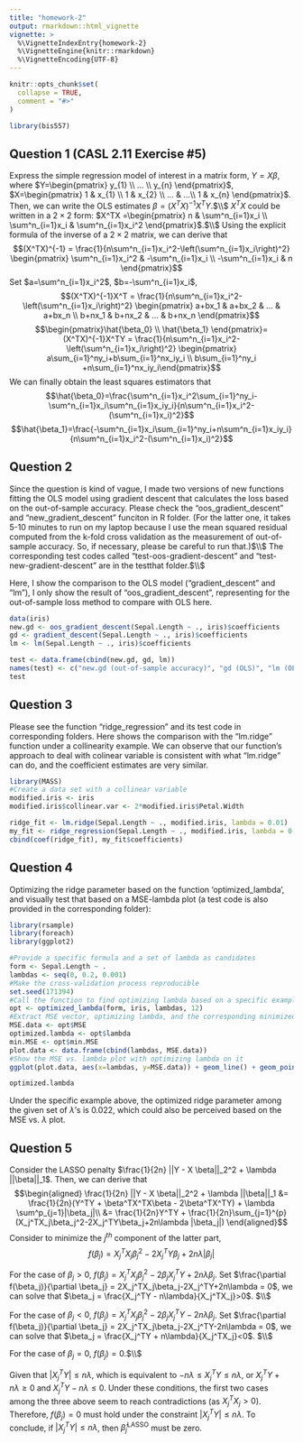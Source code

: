 ```yaml
---
title: "homework-2"
output: rmarkdown::html_vignette
vignette: >
  %\VignetteIndexEntry{homework-2}
  %\VignetteEngine{knitr::rmarkdown}
  %\VignetteEncoding{UTF-8}
---
```


```r
knitr::opts_chunk$set(
  collapse = TRUE,
  comment = "#>"
)
```

```r
library(bis557)
```

## Question 1 (CASL 2.11 Exercise #5)

Express the simple regression model of interest in a matrix form, $Y = X\beta$, where $Y=\begin{pmatrix} y_{1} \\ ... \\ y_{n} \end{pmatrix}$, $X=\begin{pmatrix} 1 & x_{1} \\ 1 & x_{2} \\ ...  & ...\\ 1 & x_{n} \end{pmatrix}$. Then, we can write the OLS estimates $\beta = (X^TX)^{-1}X^TY$.$\\$
$X^TX$ could be written in a $2\times 2$ form: $X^TX =\begin{pmatrix} n & \sum^n_{i=1}x_i \\ \sum^n_{i=1}x_i & \sum^n_{i=1}x_i^2 \end{pmatrix}$.$\\$
Using the explicit formula of the inverse of a $2\times 2$ matrix, we can derive that
$$(X^TX)^{-1} = \frac{1}{n\sum^n_{i=1}x_i^2-\left(\sum^n_{i=1}x_i\right)^2} \begin{pmatrix} \sum^n_{i=1}x_i^2 & -\sum^n_{i=1}x_i \\ -\sum^n_{i=1}x_i & n \end{pmatrix}$$
Set $a=\sum^n_{i=1}x_i^2$, $b=-\sum^n_{i=1}x_i$,
$$(X^TX)^{-1}X^T = \frac{1}{n\sum^n_{i=1}x_i^2-\left(\sum^n_{i=1}x_i\right)^2} \begin{pmatrix} a+bx_1 & a+bx_2 & ... & a+bx_n \\ b+nx_1 & b+nx_2 & ... & b+nx_n \end{pmatrix}$$
$$\begin{pmatrix}\hat{\beta_0} \\ \hat{\beta_1} \end{pmatrix}=(X^TX)^{-1}X^TY = \frac{1}{n\sum^n_{i=1}x_i^2-\left(\sum^n_{i=1}x_i\right)^2} \begin{pmatrix} a\sum_{i=1}^ny_i+b\sum_{i=1}^nx_iy_i \\ b\sum_{i=1}^ny_i +n\sum_{i=1}^nx_iy_i\end{pmatrix}$$
We can finally obtain the least squares estimators that 
$$\hat{\beta_0}=\frac{\sum^n_{i=1}x_i^2\sum_{i=1}^ny_i-\sum^n_{i=1}x_i\sum^n_{i=1}x_iy_i}{n\sum^n_{i=1}x_i^2-(\sum^n_{i=1}x_i)^2}$$
$$\hat{\beta_1}=\frac{-\sum^n_{i=1}x_i\sum_{i=1}^ny_i+n\sum^n_{i=1}x_iy_i}{n\sum^n_{i=1}x_i^2-(\sum^n_{i=1}x_i)^2}$$

## Question 2
Since the question is kind of vague, I made two versions of new functions fitting the OLS model using gradient descent that calculates the loss based on the out-of-sample accuracy. Please check the "oos_gradient_descent" and "new_gradient_descent" funciton in R folder. (For the latter one, it takes 5-10 minutes to run on my laptop because I use the mean squared residual computed from the k-fold cross validation as the measurement of out-of-sample accuracy. So, if necessary, please be careful to run that.)$\\$
The corresponding test codes called "test-oos-gradient-descent" and "test-new-gradient-descent" are in the testthat folder.$\\$

Here, I show the comparison to the OLS model ("gradient_descent" and "lm"), I only show the result of "oos_gradient_descent", representing for the out-of-sample loss method to compare with OLS here.
```r
data(iris)
new.gd <- oos_gradient_descent(Sepal.Length ~ ., iris)$coefficients
gd <- gradient_descent(Sepal.Length ~ ., iris)$coefficients
lm <- lm(Sepal.Length ~ ., iris)$coefficients

test <- data.frame(cbind(new.gd, gd, lm))
names(test) <- c("new.gd (out-of-sample accuracy)", "gd (OLS)", "lm (OLS)")
test
```



## Question 3
Please see the function "ridge_regression" and its test code in corresponding folders. Here shows the comparison with the "lm.ridge" function under a collinearity example. We can observe that our function's approach to deal with colinear variable is consistent with what "lm.ridge" can do, and the coefficient estimates are very similar.

```r
library(MASS)
#Create a data set with a collinear variable
modified.iris <- iris
modified.iris$collinear.var <- 2*modified.iris$Petal.Width

ridge_fit <- lm.ridge(Sepal.Length ~ ., modified.iris, lambda = 0.01)
my_fit <- ridge_regression(Sepal.Length ~ ., modified.iris, lambda = 0.01)
cbind(coef(ridge_fit), my_fit$coefficients)
```


## Question 4
Optimizing the ridge parameter based on the function 'optimized_lambda', and visually test that based on a MSE-lambda plot (a test code is also provided in the corresponding folder):

```r
library(rsample)
library(foreach)
library(ggplot2)

#Provide a specific formula and a set of lambda as candidates 
form <- Sepal.Length ~ .
lambdas <- seq(0, 0.2, 0.001)
#Make the cross-validation process reproducible
set.seed(171394)
#Call the function to find optimizing lambda based on a specific example
opt <- optimized_lambda(form, iris, lambdas, 12)
#Extract MSE vector, optimizing lambda, and the corresponding minimized MSE for plot verification
MSE.data <- opt$MSE
optimized.lambda <- opt$lambda
min.MSE <- opt$min.MSE
plot.data <- data.frame(cbind(lambdas, MSE.data))
#Show the MSE vs. lambda plot with optimizing lambda on it
ggplot(plot.data, aes(x=lambdas, y=MSE.data)) + geom_line() + geom_point(aes(optimized.lambda, min.MSE), color="red")

optimized.lambda
```
Under the specific example above, the optimized ridge parameter among the given set of $\lambda$'s is 0.022, which could also be perceived based on the MSE vs. $\lambda$ plot.

## Question 5
Consider the LASSO penalty $\frac{1}{2n} ||Y - X \beta||_2^2 + \lambda ||\beta||_1$. Then, we can derive that
$$\begin{aligned}
\frac{1}{2n} ||Y - X \beta||_2^2 + \lambda ||\beta||_1 &= \frac{1}{2n}(Y^TY + \beta^TX^TX\beta - 2\beta^TX^TY) + \lambda \sum^p_{j=1}|\beta_j|\\
&= \frac{1}{2n}Y^TY + \frac{1}{2n}\sum_{j=1}^{p}(X_j^TX_j\beta_j^2-2X_j^TY\beta_j+2n\lambda |\beta_j|)
\end{aligned}$$
Consider to minimize the $j^{th}$ component of the latter part, 
$$f(\beta_j)=X_j^TX_j\beta_j^2-2X_j^TY\beta_j+2n\lambda |\beta_j|$$

For the case of $\beta_j > 0$, $f(\beta_j) = X_j^TX_j\beta_j^2-2\beta_jX_j^TY+2n\lambda \beta_j$. Set
$\frac{\partial f(\beta_j)}{\partial \beta_j} = 2X_j^TX_j\beta_j-2X_j^TY+2n\lambda = 0$, we can solve that $\beta_j = \frac{X_j^TY - n\lambda}{X_j^TX_j}>0$. $\\$

For the case of $\beta_j < 0$, $f(\beta_j) = X_j^TX_j\beta_j^2-2\beta_jX_j^TY-2n\lambda \beta_j$. Set
$\frac{\partial f(\beta_j)}{\partial \beta_j} = 2X_j^TX_j\beta_j-2X_j^TY-2n\lambda = 0$, we can solve that $\beta_j = \frac{X_j^TY + n\lambda}{X_j^TX_j}<0$. $\\$

For the case of $\beta_j = 0$, $f(\beta_j) = 0$.$\\$

Given that $|X_j^TY| \leq n \lambda$, which is equivalent to $-n\lambda \le X_j^TY \leq n \lambda$, or $X_j^TY + n\lambda\ge0$ and $X_j^TY - n\lambda\le0$. Under these conditions, the first two cases among the three above seem to reach contradictions (as $X_j^TX_j>0$). Therefore, $f(\beta_j) = 0$ must hold under the constraint $|X_j^TY| \leq n \lambda$. To conclude, if $|X_j^TY| \leq n \lambda$, then $\widehat \beta_j^{\text{LASSO}}$ must be zero.

